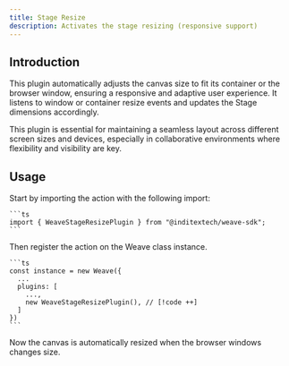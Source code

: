 ```yaml
---
title: Stage Resize
description: Activates the stage resizing (responsive support)
---
```



## Introduction

This plugin automatically adjusts the canvas size to fit its container or the
browser window, ensuring a responsive and adaptive user experience. It listens to
window or container resize events and updates the Stage dimensions accordingly.

This plugin is essential for maintaining a seamless layout across different
screen sizes and devices, especially in collaborative environments where
flexibility and visibility are key.

## Usage

<Accordions>
  <Accordion title="1. Import the plugin" id="import-plugin">
    Start by importing the action with the following import:

    ```ts
    import { WeaveStageResizePlugin } from "@inditextech/weave-sdk";
    ```

  </Accordion>
  <Accordion title="2. Register the plugin" id="register-plugin">
    Then register the action on the Weave class instance.

    ```ts
    const instance = new Weave({
      ...
      plugins: [
        ...,
        new WeaveStageResizePlugin(), // [!code ++]
      ]
    })
    ```

  </Accordion>
  <Accordion title="3. Use the plugin" id="use-the-plugin">
    Now the canvas is automatically resized when the browser windows changes size.

  </Accordion>
</Accordions>
